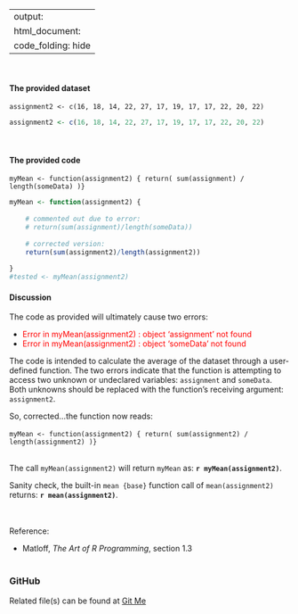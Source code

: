 
---
output:
    html_document:
        code_folding: hide 
---
<br>

#### The provided dataset

`assignment2 <- c(16, 18, 14, 22, 27, 17, 19, 17, 17, 22, 20, 22)`
```r
assignment2 <- c(16, 18, 14, 22, 27, 17, 19, 17, 17, 22, 20, 22)
```
<br>

#### The provided code

`myMean <- function(assignment2) { return( sum(assignment) / length(someData) )}`
```r
myMean <- function(assignment2) { 
    
    # commented out due to error:
    # return(sum(assignment)/length(someData)) 
    
    # corrected version:
    return(sum(assignment2)/length(assignment2))
    
}
#tested <- myMean(assignment2)
```
#### Discussion

The code as provided will ultimately cause two errors:

* <span style="color:red">Error in myMean(assignment2) : object 'assignment' not found</span>
* <span style="color:red">Error in myMean(assignment2) : object 'someData' not found</span>
<br>

The code is intended to calculate the average of the dataset through a 
user-defined function. The two errors indicate that the function is
attempting to access two unknown or undeclared variables:
`assignment` and `someData`. Both unknowns should be replaced with
the function's receiving argument: `assignment2`.
<br>

So, corrected...the function now reads:
<br><br>
`myMean <- function(assignment2) { return( sum(assignment2) / length(assignment2) )}`
<br><br>

The call `myMean(assignment2)` will return `myMean` as: **`r myMean(assignment2)`**.
<br>

Sanity check, the built-in `mean {base}` function call of `mean(assignment2)`
returns: **`r mean(assignment2)`**.
<br>


<br><br>
Reference: 

* Matloff, *The Art of R Programming*, section 1.3
<br><br>

### GitHub
Related file(s) can be found at <a href="https://github.com/eltownes/USF-LIS4370/tree/master/Module%202">Git Me</a>
<br><br>

